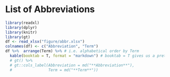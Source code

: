 # List of Abbreviations {.unnumbered}

```r
library(readxl)
library(dplyr)
library(knitr)
library(gt)
df <- read_xlsx("figure/abbr.xlsx")
colnames(df) <- c("Abbreviation", "Term")
df %>%  arrange(Term) %>% # i.e. alphabetical order by Term
  kable(booktab = T, format = "markdown") # booktab = T gives us a pretty  APA-ish table
  # gt() %>%
  # gt::cols_label(Abbreviation = md("**Abbreviation**"),
  #                Term = md("**Term**"))
```

